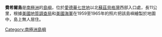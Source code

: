 {{coord|77|08|S|154|00|W|display=title}}

'''費希爾島'''是[[南極洲|南極洲]]的[[島嶼|島嶼]]，位於[[愛德華七世地|愛德華七世地]]以北[[蘇茲貝格灣|蘇茲貝格灣]]西部入口處，長11公里，根據[[美國地質調查局|美國地質調查局]]和[[美國海軍|美國海軍]]在1959至1965年的照片把該島嶼繪製於地圖中，島上無人居住。

{{Antarctica-geo-stub}}
[[Category:南極洲島嶼|Category:南極洲島嶼]]